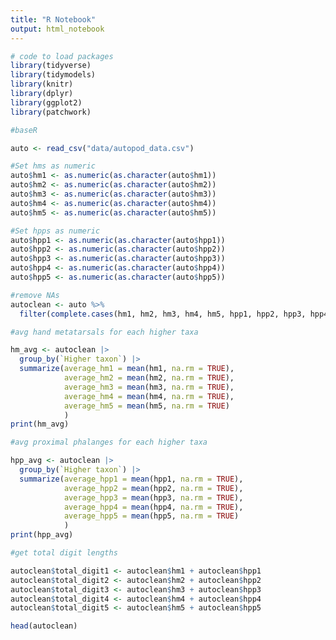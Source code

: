 ```yaml
---
title: "R Notebook"
output: html_notebook
---
```


```r
# code to load packages
library(tidyverse)
library(tidymodels)
library(knitr)
library(dplyr)
library(ggplot2)
library(patchwork)

#baseR
```

```r
auto <- read_csv("data/autopod_data.csv")

#Set hms as numeric 
auto$hm1 <- as.numeric(as.character(auto$hm1))
auto$hm2 <- as.numeric(as.character(auto$hm2))
auto$hm3 <- as.numeric(as.character(auto$hm3))
auto$hm4 <- as.numeric(as.character(auto$hm4))
auto$hm5 <- as.numeric(as.character(auto$hm5))

#Set hpps as numeric 
auto$hpp1 <- as.numeric(as.character(auto$hpp1))
auto$hpp2 <- as.numeric(as.character(auto$hpp2))
auto$hpp3 <- as.numeric(as.character(auto$hpp3))
auto$hpp4 <- as.numeric(as.character(auto$hpp4))
auto$hpp5 <- as.numeric(as.character(auto$hpp5))
```


```r
#remove NAs
autoclean <- auto %>%
  filter(complete.cases(hm1, hm2, hm3, hm4, hm5, hpp1, hpp2, hpp3, hpp4, hpp5))

```

```r
#avg hand metatarsals for each higher taxa

hm_avg <- autoclean |>
  group_by(`Higher taxon`) |>
  summarize(average_hm1 = mean(hm1, na.rm = TRUE),
            average_hm2 = mean(hm2, na.rm = TRUE),
            average_hm3 = mean(hm3, na.rm = TRUE),
            average_hm4 = mean(hm4, na.rm = TRUE),
            average_hm5 = mean(hm5, na.rm = TRUE)
            )
print(hm_avg)
```
```r
#avg proximal phalanges for each higher taxa

hpp_avg <- autoclean |>
  group_by(`Higher taxon`) |>
  summarize(average_hpp1 = mean(hpp1, na.rm = TRUE),
            average_hpp2 = mean(hpp2, na.rm = TRUE),
            average_hpp3 = mean(hpp3, na.rm = TRUE),
            average_hpp4 = mean(hpp4, na.rm = TRUE),
            average_hpp5 = mean(hpp5, na.rm = TRUE)
            )
print(hpp_avg)
```
```r
#get total digit lengths 

autoclean$total_digit1 <- autoclean$hm1 + autoclean$hpp1
autoclean$total_digit2 <- autoclean$hm2 + autoclean$hpp2
autoclean$total_digit3 <- autoclean$hm3 + autoclean$hpp3
autoclean$total_digit4 <- autoclean$hm4 + autoclean$hpp4
autoclean$total_digit5 <- autoclean$hm5 + autoclean$hpp5

head(autoclean)

```

